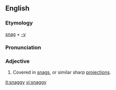 == English ==

=== Etymology ===
[[snag]] + [[-y]]

===Pronunciation===
{{IPA|snægiː}}

=== Adjective ===
{{en-adj|snaggier|snaggiest}}
# Covered in [[snag]]s, or similar sharp [[projection]]s.

[[it:snaggy]]
[[vi:snaggy]]